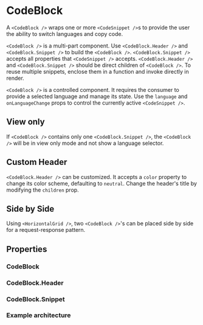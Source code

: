 
<Meta of={CodeBlockStories} />

# CodeBlock

A `<CodeBlock />` wraps one or more `<CodeSnippet />`s to provide the user the ability to switch languages and copy code.

`<CodeBlock />` is a multi-part component. Use `<CodeBlock.Header />` and `<CodeBlock.Snippet />` to build the `<CodeBlock />`. `<CodeBlock.Snippet />` accepts all properties that `<CodeSnippet />` accepts. `<CodeBlock.Header />` and `<CodeBlock.Snippet />` should be direct children of `<CodeBlock />`. To reuse multiple snippets, enclose them in a function and invoke directly in render.

`<CodeBlock />` is a controlled component. It requires the consumer to provide a selected language and manage its state. Use the `language` and `onLanguageChange` props to control the currently active `<CodeSnippet />`.

<Canvas of={CodeBlockStories.Default} />

## View only

If `<CodeBlock />` contains only one `<CodeBlock.Snippet />`, the `<CodeBlock />` will be in view only mode and not show a language selector.

<Canvas of={CodeBlockStories.ViewOnly} />

## Custom Header

`<CodeBlock.Header />` can be customized. It accepts a `color` property to change its color scheme, defaulting to `neutral`. Change the header's title by modifying the `children` prop.

<Canvas of={CodeBlockStories.CustomHeader} />

<Controls of={CodeBlockStories.CustomHeader} />

## Side by Side

Using `<HorizontalGrid />`, two `<CodeBlock />`'s can be placed side by side for a request-response pattern.

<Canvas of={CodeBlockStories.SideBySide} />

<Controls of={CodeBlockStories.SideBySide} />

## Properties

### CodeBlock

<ArgTypes of={CodeBlock} />

### CodeBlock.Header

<ArgTypes of={CodeBlock.Header} />

### CodeBlock.Snippet

<ArgTypes of={CodeBlock.Snippet} />

### Example architecture

```jsx
const [language, onLanguageChange] = useState("javascript");

<CodeBlock language={language} onLanguageChange={onLanguageChange}>
  <CodeBlock.Header color="neutral">Header title</CodeBlock.Header>
  <CodeBlock.Snippet language="javascript" code={``} />
  <CodeBlock.Snippet language="php" code={``} />
</CodeBlock>;
```
